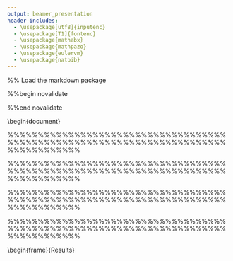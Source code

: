 ```yaml
---
output: beamer_presentation
header-includes:
  - \usepackage[utf8]{inputenc}
  - \usepackage[T1]{fontenc}
  - \usepackage{mathabx}
  - \usepackage{mathpazo}
  - \usepackage{eulervm}
  - \usepackage{natbib}
---
```





%% Load the markdown package
\usepackage[citations,footnotes,definitionLists,hashEnumerators,smartEllipses,tightLists=false,pipeTables,tableCaptions,hybrid]{markdown}
%%begin novalidate
\markdownSetup{rendererPrototypes={
 link = {\href{#2}{#1}},
 headingOne = {\section{#1}},
 headingTwo = {\subsection{#1}},
 headingThree = {\begin{frame}\frametitle{#1}},
 headingFour = {\begin{block}{#1}},
 horizontalRule = {\end{block}}
}}

%%end novalidate


\usetheme{Dresden}
\usefonttheme{serif}
\usecolortheme{rose}


\title{Friends Get More Money, Attention and Handshakes:
Chinese Foreign Aid, Xinhua and Diplomatic Visits}


\author{Lucie Lu, Miles D. Williams\\ University of Illinois at Urbana-Champaign}
\date {MPSA 2022 \\ April 8, 2022}


\begin{document}

\maketitle

\begin{frame}{Puzzle}

\begin{itemize}
    \item China seems to deliberately keep its foreign aids secret
    \item However, aids as part of the "South-South cooperation" improve China's image abroad.
    \item Two opposite modes of interactions: foreign aids and media/public diplomacy -- secret and open
\end{itemize}


    
\end{frame}

\begin{frame}{Research Question and Argument}

\begin{itemize}
    \item Research Question: How does China’s foreign aid relate to Beijing’s efforts at public diplomacy and international recognition?

   \item Argument: Countries that receive higher media exposure and diplomacy efforts are
strategically more important to Beijing, and in turn receive disproportionally larger China’s
foreign aid.

\end{itemize}
\end{frame}


\begin{frame}{Argument Continued}

Two dimensions of Chinese public diplomacy efforts:

\begin{itemize}
    \item state-sponsored \textit{Xinhua} mediac coverage of developing countries intended for foreign audiences
    \item China’s bilateral South-South diplomatic activities

\end{itemize}


Developing countries that receive \textbf{higher} media coverage and diplomatic visit are strategically more important than the others. Hence, they get \textbf{more} benefits of aids.
    

\end{frame}

%%%%%%%%%%%%%%%%%%%%%%%%%%%%%%%%%%%%%%%%%%%%%%%%%%%%%%%%%%%%%%%%%%%%%%%%%%%%%%%%%%%%


\begin{frame}{Motivations behind Chinese Foreign Aid}


Mirror Western donors:

\begin{itemize}
    \item Countries in need \begin{footnotesize} (Dreher et al. 2018) \end{footnotesize}
    \item Countries import more goods from China \begin{footnotesize} (Dreher and Fuchs, 2015) \end{footnotesize}
    \item Countries with more natural resources, closer voting alignment with Beijing, more capacity to repay loans \begin{footnotesize} (Dreher et al., 2021) \end{footnotesize}
\end{itemize}

Similar to Western donors, the transparency of foreign aid arguably serve China’s interests.
\end{frame}

\begin{frame}{Motivations behind Chinese Foreign Aid}
The obscurity seems to have more to do with capacity and logistics, rather than intention \begin{footnotesize} (Dreher et al. 2018) \end{footnotesize}. We
explore the \textbf{connections }between China’s bilateral development finance and other, visible,
activities linked to diplomatic and legitimacy-seeking objectives. 

\end{frame}

\begin{frame}{Media: First-level Agenda-setting}


\begin{itemize}
\item What's covered in the news signal to the public what is important \begin{footnotesize} (McCombs \& Shaw, 1972) \end{footnotesize}

\item Media coverage of the countries will lead to the countries as a whole becoming more
salient among the public. \begin{footnotesize} (Wanta et al., 2004) \end{footnotesize}

\item News editors as gatekeepers: the increased media salience suggests the salience of the foreign countries to the audiences and the \textbf{newsworthiness }to the news editors.
\end{itemize}

\end{frame}

\begin{frame}{Media: Second-level Agenda-setting}


\begin{itemize}
\item Media are critical in building states’ image to international audiences \begin{footnotesize} (Nye, 2008) \end{footnotesize}

\item Media coverage shapes public attitudes -- core objective of mediated public diplomacy. \begin{footnotesize} (Entman, 2008; Kiousis \& Wu, 2008) \end{footnotesize}

\item Xinhua has dual roles: reporting news and building the China
image as part of Beijing’s “going out” strategy \begin{footnotesize} (Shambaugh, 2015) \end{footnotesize}

\item Its primary function is to transmit information. It reports on a variety of global issues
with different regional focuses to meet the standard of international news competitors -- \textbf{editors' choices} of what countries get more coverage
\end{itemize}

\end{frame}

\begin{frame}{Public Diplomacy}


\begin{itemize}
\item Visiting leaders can increase the awareness of themselves and their country among
citizens in the host country \begin{footnotesize} (Goldsmith \& Horiuchi, 2009; Goldsmith et al., 2021) \end{footnotesize}

\item Diplomatic visits usually come with policy agenda between two countries,
and the two are expected to cooperate in various domains through their negotiations.

\item Diplomatic visit is a signal of support and proximity of
the countries.

\end{itemize}

\end{frame}

%%%%%%%%%%%%%%%%%%%%%%%%%%%%%%%%%%%%%%%%%%%%%%%%%%%%%%%%%%%%%%%%%%%%%%%%%%%%%%%%%%%%


\begin{frame}{Hypotheses}

\begin{itemize}

\item Both media exposure and public diplomacy involve limited time and resources,
we expect that Beijing will choose on whom to cast the spotlight, and whom to visit,
strategically. 

\item We expect China to prioritize giving foreign
aid to its “friends” -- countries where China has developed strong relationships through
public diplomacy efforts.

\end{itemize}

\end{frame}


\begin{frame}{Hypotheses} 

\begin{itemize} 
    \item \textit{H1:} When developing countries receive more media exposure in Xinhua, they are more
likely to receive more foreign aid from China.
    \item \textit{H2:} When developing countries host or visit Chinese high-level diplomatic visits more
frequently, they are more likely to receive more foreign aid from China.
\end{itemize}

\end{frame}


%%%%%%%%%%%%%%%%%%%%%%%%%%%%%%%%%%%%%%%%%%%%%%%%%%%%%%%%%%%%%%%%%%%%%%%%%%%%%%%%%%%%


\begin{frame}{Data and Methods}

Unique recipient-year observations from 2000 to 2014

\begin{itemize} 

\item DV: bilateral aid data (AidData’s Chinese development finance dataset)

\item IV: number of diplomatic visits (AidData’s compiled yearly counts of bilateral official
diplomatic visits from China)

\item IV: counts of country media coverage (Millions of English edition Xinhua news articles scraped by the Cline Center for Advanced Social Research)


\end{itemize}

\end{frame}


\begin{frame}{Data and Methods}

\begin{itemize} 

\item Covariates: aid recipient characteristics (GDP, presence of war, disasters, political and civil liberties) and bilateral characteristics between China and aid recipients (economic ties, alliances)

\item Model Specifications: OLS with robust standard errors clustered by recipients; Tobit maximum likelihood estimator; selection and level equations; instrumental variables

\end{itemize}

\end{frame}

%%%%%%%%%%%%%%%%%%%%%%%%%%%%%%%%%%%%%%%%%%%%%%%%%%%%%%%%%%%%%%%%%%%%%%%%%%%%%%%%%%%%

\begin{frame}{Results}

\begin{table}

\caption{Model Estimates}
\centering
\begin{tabular}[t]{lr>{}lr>{}lr>{}lr>{}lr>{}lr>{}l}
\toprule
\multicolumn{1}{c}{ } & \multicolumn{2}{c}{Linear} & \multicolumn{2}{c}{Tobit} & \multicolumn{2}{c}{Selection} & \multicolumn{2}{c}{Level} & \multicolumn{2}{c}{IV Lag} & \multicolumn{2}{c}{IV Lewbel} \\
\cmidrule(l{3pt}r{3pt}){2-3} \cmidrule(l{3pt}r{3pt}){4-5} \cmidrule(l{3pt}r{3pt}){6-7} \cmidrule(l{3pt}r{3pt}){8-9} \cmidrule(l{3pt}r{3pt}){10-11} \cmidrule(l{3pt}r{3pt}){12-13}
  & Est. & 95\% CI & Est. & 95\% CI & Est. & 95\% CI & Est. & 95\% CI & Est. & 95\% CI & Est. & 95\% CI\\
\midrule
Coverage & 0.63 & \includegraphics[width=0.67in, height=0.17in]{} & 1.29 & \includegraphics[width=0.67in, height=0.17in]{} & 0.18 & \includegraphics[width=0.67in, height=0.17in]{} & 0.11 & \includegraphics[width=0.67in, height=0.17in]{} & 0.67 & \includegraphics[width=0.67in, height=0.17in]{} & 0.51 & \includegraphics[width=0.67in, height=0.17in]{}\\
Visits & 0.93 & \includegraphics[width=0.67in, height=0.17in]{} & 1.54 & \includegraphics[width=0.67in, height=0.17in]{} & 0.21 & \includegraphics[width=0.67in, height=0.17in]{} & 0.36 & \includegraphics[width=0.67in, height=0.17in]{} & 1.08 & \includegraphics[width=0.67in, height=0.17in]{} & 1.38 & \includegraphics[width=0.67in, height=0.17in]{}\\
\bottomrule
\end{tabular}
\end{table}